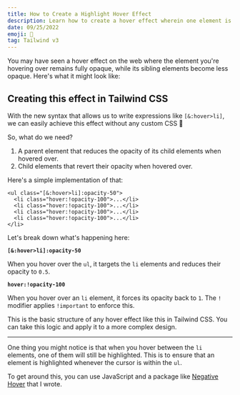 ```yaml
---
title: How to Create a Highlight Hover Effect
description: Learn how to create a hover effect wherein one element is highlighted while the rest are faded using Tailwind CSS.
date: 09/25/2022
emoji: 🔦
tag: Tailwind v3
---
```


You may have seen a hover effect on the web where the element you're hovering over remains fully opaque, while its sibling elements become less opaque. Here's what it might look like:

<BlogPreview
  previewId="highlight-hover"
  previewTitle="Highlight Hover Example"
  previewContainer="p-8"
/>

## Creating this effect in Tailwind CSS

With the new syntax that allows us to write expressions like `[&:hover>li]`, we can easily achieve this effect without any custom CSS 🎉

So, what do we need?

1. A parent element that reduces the opacity of its child elements when hovered over.
2. Child elements that revert their opacity when hovered over.

Here's a simple implementation of that:

```
<ul class="[&:hover>li]:opacity-50">
  <li class="hover:!opacity-100">...</li>
  <li class="hover:!opacity-100">...</li>
  <li class="hover:!opacity-100">...</li>
  <li class="hover:!opacity-100">...</li>
</li>
```

Let's break down what's happening here:

**`[&:hover>li]:opacity-50`**

When you hover over the `ul`, it targets the `li` elements and reduces their opacity to `0.5`.

**`hover:!opacity-100`**

When you hover over an `li` element, it forces its opacity back to `1`. The `!` modifier applies `!important` to enforce this.

This is the basic structure of any hover effect like this in Tailwind CSS. You can take this logic and apply it to a more complex design.

---

One thing you might notice is that when you hover between the `li` elements, one of them will still be highlighted. This is to ensure that an element is highlighted whenever the cursor is within the `ul`.

To get around this, you can use JavaScript and a package like [Negative Hover](https://github.com/markmead/negative-hover) that I wrote.
